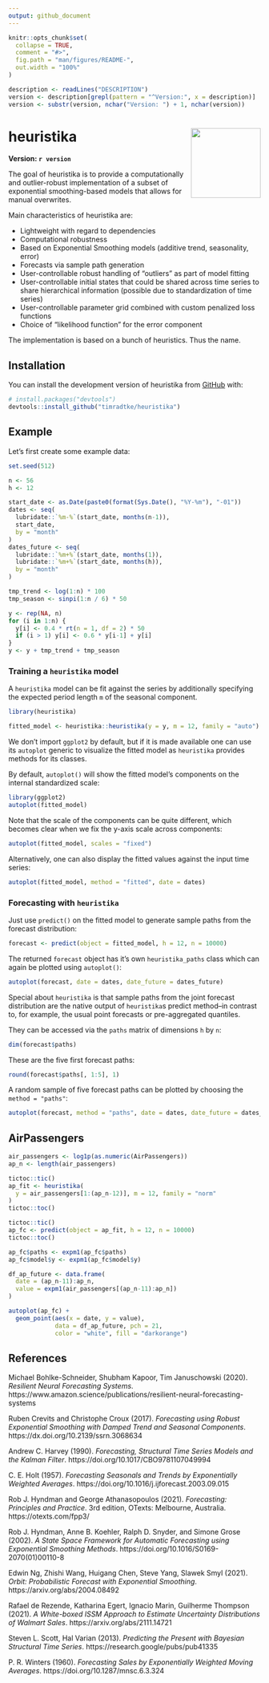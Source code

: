 ```yaml
---
output: github_document
---
```


<!-- README.md is generated from README.Rmd. Please edit that file -->

```r
knitr::opts_chunk$set(
  collapse = TRUE,
  comment = "#>",
  fig.path = "man/figures/README-",
  out.width = "100%"
)
```

```r
description <- readLines("DESCRIPTION")
version <- description[grepl(pattern = "^Version:", x = description)]
version <- substr(version, nchar("Version: ") + 1, nchar(version))
```

# heuristika <img src="man/figures/logo.png" align="right" height="139" />

<!-- badges: start -->
<!-- badges: end -->

**Version: `r version`**

The goal of heuristika is to provide a computationally and outlier-robust implementation of a subset of exponential smoothing-based models that allows for manual overwrites.

Main characteristics of heuristika are:

- Lightweight with regard to dependencies
- Computational robustness
- Based on Exponential Smoothing models (additive trend, seasonality, error)
- Forecasts via sample path generation
- User-controllable robust handling of "outliers" as part of model fitting
- User-controllable initial states that could be shared across time series to share hierarchical information (possible due to standardization of time series)
- User-controllable parameter grid combined with custom penalized loss functions
- Choice of "likelihood function" for the error component

The implementation is based on a bunch of heuristics. Thus the name.

## Installation

You can install the development version of heuristika from [GitHub](https://github.com/) with:

``` r
# install.packages("devtools")
devtools::install_github("timradtke/heuristika")
```

## Example

Let's first create some example data:

```r
set.seed(512)

n <- 56
h <- 12

start_date <- as.Date(paste0(format(Sys.Date(), "%Y-%m"), "-01"))
dates <- seq(
  lubridate::`%m-%`(start_date, months(n-1)), 
  start_date, 
  by = "month"
)
dates_future <- seq(
  lubridate::`%m+%`(start_date, months(1)), 
  lubridate::`%m+%`(start_date, months(h)),
  by = "month"
)
```

```r
tmp_trend <- log(1:n) * 100
tmp_season <- sinpi(1:n / 6) * 50

y <- rep(NA, n)
for (i in 1:n) {
  y[i] <- 0.4 * rt(n = 1, df = 2) * 50
  if (i > 1) y[i] <- 0.6 * y[i-1] + y[i]
}
y <- y + tmp_trend + tmp_season
```

### Training a `heuristika` model

A `heuristika` model can be fit against the series by additionally specifying the expected period length `m` of the seasonal component.

```r
library(heuristika)

fitted_model <- heuristika::heuristika(y = y, m = 12, family = "auto")
```

We don't import `ggplot2` by default, but if it is made available one can use its `autoplot` generic to visualize the fitted model as `heuristika` provides methods for its classes.

By default, `autoplot()` will show the fitted model's components on the internal standardized scale:

```r
library(ggplot2)
autoplot(fitted_model)
```

Note that the scale of the components can be quite different, which becomes clear when we fix the y-axis scale across components:

```r
autoplot(fitted_model, scales = "fixed")
```

Alternatively, one can also display the fitted values against the input time series:

```r
autoplot(fitted_model, method = "fitted", date = dates)
```

### Forecasting with `heuristika`

Just use `predict()` on the fitted model to generate sample paths from the forecast distribution:

```r
forecast <- predict(object = fitted_model, h = 12, n = 10000)
```

The returned `forecast` object has it's own `heuristika_paths` class which can again be plotted using `autoplot()`:

```r
autoplot(forecast, date = dates, date_future = dates_future)
```

Special about `heuristika` is that sample paths from the joint forecast distribution are the native output of `heuristika`s predict method--in contrast to, for example, the usual point forecasts or pre-aggregated quantiles.

They can be accessed via the `paths` matrix of dimensions `h` by `n`: 

```r
dim(forecast$paths)
```

These are the five first forecast paths:

```r
round(forecast$paths[, 1:5], 1)
```

A random sample of five forecast paths can be plotted by choosing the `method = "paths"`:

```r
autoplot(forecast, method = "paths", date = dates, date_future = dates_future)
```

## AirPassengers

```r
air_passengers <- log1p(as.numeric(AirPassengers))
ap_n <- length(air_passengers)

tictoc::tic()
ap_fit <- heuristika(
  y = air_passengers[1:(ap_n-12)], m = 12, family = "norm"
)
tictoc::toc()

tictoc::tic()
ap_fc <- predict(object = ap_fit, h = 12, n = 10000)
tictoc::toc()

ap_fc$paths <- expm1(ap_fc$paths)
ap_fc$model$y <- expm1(ap_fc$model$y)
```

```r
df_ap_future <- data.frame(
  date = (ap_n-11):ap_n,
  value = expm1(air_passengers[(ap_n-11):ap_n])
)

autoplot(ap_fc) +
  geom_point(aes(x = date, y = value),
             data = df_ap_future, pch = 21, 
             color = "white", fill = "darkorange")
```

## References

Michael Bohlke-Schneider, Shubham Kapoor, Tim Januschowski (2020). *Resilient Neural Forecasting Systems*. https://www.amazon.science/publications/resilient-neural-forecasting-systems

Ruben Crevits and Christophe Croux (2017). *Forecasting using Robust Exponential Smoothing with Damped Trend and Seasonal Components*. https://dx.doi.org/10.2139/ssrn.3068634

Andrew C. Harvey (1990). *Forecasting, Structural Time Series Models and the Kalman Filter*. https://doi.org/10.1017/CBO9781107049994

C. E. Holt (1957). *Forecasting Seasonals and Trends by Exponentially Weighted Averages*. https://doi.org/10.1016/j.ijforecast.2003.09.015

Rob J. Hyndman and George Athanasopoulos (2021). *Forecasting: Principles and Practice*. 3rd edition, OTexts: Melbourne, Australia. https://otexts.com/fpp3/

Rob J. Hyndman, Anne B. Koehler, Ralph D. Snyder, and Simone Grose (2002). *A State Space Framework for Automatic Forecasting using Exponential Smoothing Methods*. https://doi.org/10.1016/S0169-2070(01)00110-8

Edwin Ng, Zhishi Wang, Huigang Chen, Steve Yang, Slawek Smyl (2021). *Orbit: Probabilistic Forecast with Exponential Smoothing*. https://arxiv.org/abs/2004.08492

Rafael de Rezende, Katharina Egert, Ignacio Marin, Guilherme Thompson (2021). *A White-boxed ISSM Approach to Estimate Uncertainty Distributions of Walmart Sales*. https://arxiv.org/abs/2111.14721

Steven L. Scott, Hal Varian (2013). *Predicting the Present with Bayesian Structural Time Series*. https://research.google/pubs/pub41335

P. R. Winters (1960). *Forecasting Sales by Exponentially Weighted Moving Averages*. https://doi.org/10.1287/mnsc.6.3.324
